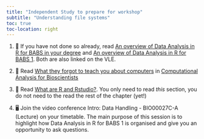 ```yaml
---
title: "Independent Study to prepare for workshop"
subtitle: "Understanding file systems"
toc: true
toc-location: right
---
```


1.  📖 If you have not done so already, read 
    [An overview of Data Analysis in R for BABS in your degree](../../index.qmd) 
    and [An overview of Data Analysis in R for BABS 1](../r4babs1.qmd). Both are also 
    linked on the VLE.

2.  📖 Read [What they forgot to teach you about computers](https://3mmarand.github.io/comp4biosci/what-they-forgot.html) in [Computational Analysis for Bioscientists](https://3mmarand.github.io/comp4biosci/)

3.  📖 Read [What are R and Rstudio?](https://3mmarand.github.io/comp4biosci/about-R-and-RStudio.html). 
    You only need to read *this* section, you do not need to the read the
    rest of the chapter (yet!)

4.  🖥️ Join the video conference Intro: Data Handling - BIO00027C-A (Lecture) 
    on your timetable. The main purpose of this session is to highlight how
    Data Analysis in R for BABS 1 is organised and give you an opportunity to 
    ask questions.